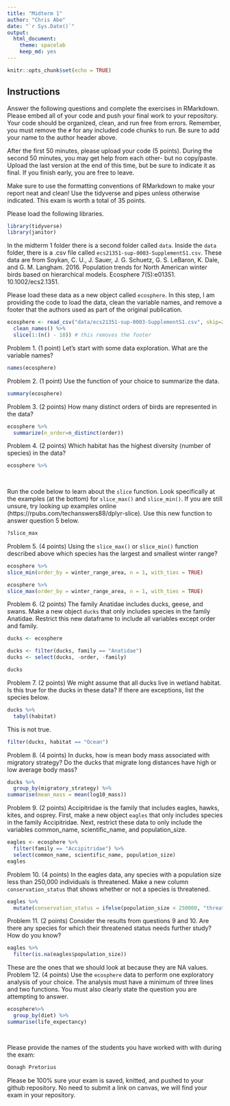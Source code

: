```yaml
---
title: "Midterm 1"
author: "Chris Abe"
date: "`r Sys.Date()`"
output:
  html_document: 
    theme: spacelab
    keep_md: yes
---
```


```r
knitr::opts_chunk$set(echo = TRUE)
```

## Instructions
Answer the following questions and complete the exercises in RMarkdown. Please embed all of your code and push your final work to your repository. Your code should be organized, clean, and run free from errors. Remember, you must remove the `#` for any included code chunks to run. Be sure to add your name to the author header above.  

After the first 50 minutes, please upload your code (5 points). During the second 50 minutes, you may get help from each other- but no copy/paste. Upload the last version at the end of this time, but be sure to indicate it as final. If you finish early, you are free to leave.

Make sure to use the formatting conventions of RMarkdown to make your report neat and clean! Use the tidyverse and pipes unless otherwise indicated. This exam is worth a total of 35 points. 

Please load the following libraries.
```r
library(tidyverse)
library(janitor)
```

In the midterm 1 folder there is a second folder called `data`. Inside the `data` folder, there is a .csv file called `ecs21351-sup-0003-SupplementS1.csv`. These data are from Soykan, C. U., J. Sauer, J. G. Schuetz, G. S. LeBaron, K. Dale, and G. M. Langham. 2016. Population trends for North American winter birds based on hierarchical models. Ecosphere 7(5):e01351. 10.1002/ecs2.1351.  

Please load these data as a new object called `ecosphere`. In this step, I am providing the code to load the data, clean the variable names, and remove a footer that the authors used as part of the original publication.
```r
ecosphere <- read_csv("data/ecs21351-sup-0003-SupplementS1.csv", skip=2) %>% 
  clean_names() %>%
  slice(1:(n() - 18)) # this removes the footer
```

Problem 1. (1 point) Let's start with some data exploration. What are the variable names?
```r
names(ecosphere)
```

Problem 2. (1 point) Use the function of your choice to summarize the data.
```r
summary(ecosphere)
```

Problem 3. (2 points) How many distinct orders of birds are represented in the data?
```r
ecosphere %>% 
  summarize(n_order=n_distinct(order))
```

Problem 4. (2 points) Which habitat has the highest diversity (number of species) in the data?
```r
ecosphere %>% 
 
 
```

Run the code below to learn about the `slice` function. Look specifically at the examples (at the bottom) for `slice_max()` and `slice_min()`. If you are still unsure, try looking up examples online (https://rpubs.com/techanswers88/dplyr-slice). Use this new function to answer question 5 below.
```r
?slice_max
```

Problem 5. (4 points) Using the `slice_max()` or `slice_min()` function described above which species has the largest and smallest winter range?
```r
ecosphere %>% 
slice_min(order_by = winter_range_area, n = 1, with_ties = TRUE)

```

```r
ecosphere %>% 
slice_max(order_by = winter_range_area, n = 1, with_ties = TRUE)
```

Problem 6. (2 points) The family Anatidae includes ducks, geese, and swans. Make a new object `ducks` that only includes species in the family Anatidae. Restrict this new dataframe to include all variables except order and family.
```r
ducks <- ecosphere
```

```r
ducks <- filter(ducks, family == "Anatidae")
ducks <- select(ducks, -order, -family)
```
```r
ducks
```

Problem 7. (2 points) We might assume that all ducks live in wetland habitat. Is this true for the ducks in these data? If there are exceptions, list the species below.
```r
ducks %>% 
  tabyl(habitat)
```
This is not true. 
```r
filter(ducks, habitat == "Ocean")
```

Problem 8. (4 points) In ducks, how is mean body mass associated with migratory strategy? Do the ducks that migrate long distances have high or low average body mass?
```r
ducks %>% 
  group_by(migratory_strategy) %>% 
summarise(mean_mass = mean(log10_mass))
```

Problem 9. (2 points) Accipitridae is the family that includes eagles, hawks, kites, and osprey. First, make a new object `eagles` that only includes species in the family Accipitridae. Next, restrict these data to only include the variables common_name, scientific_name, and population_size.
```r
eagles <- ecosphere %>% 
  filter(family == "Accipitridae") %>% 
  select(common_name, scientific_name, population_size)
eagles
```

Problem 10. (4 points) In the eagles data, any species with a population size less than 250,000 individuals is threatened. Make a new column `conservation_status` that shows whether or not a species is threatened.
```r
eagles %>% 
  mutate(conservation_status = ifelse(population_size < 250000, "threatened", "not_threatned")) 
```

Problem 11. (2 points) Consider the results from questions 9 and 10. Are there any species for which their threatened status needs further study? How do you know?
```r
eagles %>% 
  filter(is.na(eagles$population_size))
```
These are the ones that we should look at because they are NA values. 
Problem 12. (4 points) Use the `ecosphere` data to perform one exploratory analysis of your choice. The analysis must have a minimum of three lines and two functions. You must also clearly state the question you are attempting to answer.
```r
ecosphere%>% 
  group_by(diet) %>% 
summarise(life_expectancy)

  
```

Please provide the names of the students you have worked with with during the exam:
```r
Oonagh Pretorius
```

Please be 100% sure your exam is saved, knitted, and pushed to your github repository. No need to submit a link on canvas, we will find your exam in your repository.